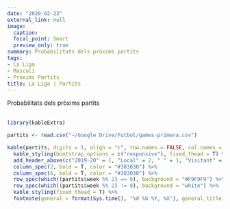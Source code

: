 ```yaml
---
date: "2020-02-23"
external_link: null
image:
  caption: 
  focal_point: Smart
  preview_only: true
summary: Probabilitats dels pròxims partits
tags:
- La Liga
- Masculí
- Pròxims Partits
title: La Liga | Partits
---
```

Probabilitats dels pròxims partits
<br>
<br>
```r
library(kableExtra)

partits <- read.csv("~/Google Drive/Futbol/games-primera.csv")

kable(partits, digits = 1, align = "c", row.names = FALSE, col.names = c("Jornada", "Equip", "Guanyar", "Empatar", "Guanyar", "Equip"))  %>%
  kable_styling(bootstrap_options = c("responsive"), fixed_thead = T) %>%
  add_header_above(c("2019-20" = 1, "Local" = 2, " " = 1, "Visitant" = 2), background = "white") %>%
  column_spec(2, bold = T, color = "#303030") %>%
  column_spec(6, bold = T, color = "#303030") %>%
  row_spec(which((partits$week %% 2) == 0), background = "#F9F9F9") %>%
  row_spec(which((partits$week %% 2) != 0), background = "white") %>%
  kable_styling(fixed_thead = T) %>%
  footnote(general = format(Sys.time(), "%d %b %Y, %X"), general_title = "Actualitzat:", footnote_as_chunk = T)
```
